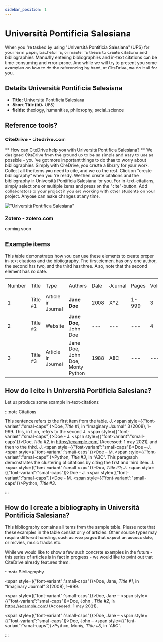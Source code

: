 ```yaml
---
sidebar_position: 1
---
```


# Università Pontificia Salesiana

When you 're tasked by using "Università Pontificia Salesiana" (UPS) for your term paper, bachelor 's, or master 's thesis to create citations and bibliographies.
Manually entering bibliographies and in-text citations can be time-consuming and error-prone. And while we will try to present you some examples on how to do the referencing by hand, at CiteDrive, we do it all for you.

## Details  Università Pontificia Salesiana
* **Title:** Università Pontificia Salesiana
* **Short Title (Id):** UPS)
* **fields:** theology, humanities, philosophy, social_science

## Reference tools?
### CiteDrive - citedrive.com
** How can CiteDrive help you with Università Pontificia Salesiana? **
We designed CiteDrive from the ground up to be as simple and easy to use as possible - you 've got more important things to do than to worry about bibliographies. Simply with CiteDrive, you create a library for your work. Collect all the items you need to cite, and we do the rest. Click on "create bibliography" when you 're ready. We then create citations and the bibliography in Università Pontificia Salesiana for you. For in-text-citations, simply select one or multiple items and press on the "cite"-button. Add collaborators to your project if you are working with other students on your project. Anyone can make changes at any time.


!["Università Pontificia Salesiana"](images/universita-pontificia-salesiana.svg "Choose Università Pontificia Salesiana in the CiteDrive App")

### Zotero - zotero.com

coming soon

## Example items

This table demonstrates how you can use these elements to create proper in-text citations and the bibliography. The first element has only one author, the second has two, and the third has three. Also, note that the second element has no date.


<table>
  <tr>
   <td>Number
   </td>
   <td>Title
   </td>
   <td>Type
   </td>
   <td>Authors
   </td>
   <td>Date
   </td>
   <td>Journal
   </td>
   <td>Pages
   </td>
   <td>Volume
   </td>
   <td>Issue
   </td>
   <td>Access Date
   </td>
  </tr>
  <tr>
   <td>1
   </td>
   <td>Title #1
   </td>
   <td>Article in Journal
   </td>
   <td><strong>Jane Doe</strong>
   </td>
   <td>2008
   </td>
   <td>XYZ
   </td>
   <td>1-999
   </td>
   <td>3
   </td>
   <td>2
   </td>
   <td>--
   </td>
  </tr>
  <tr>
   <td>
2
   </td>
   <td>Title #2
   </td>
   <td>Website
   </td>
   <td><strong>Jane Doe, </strong>John Doe
   </td>
   <td>---
   </td>
   <td>---
   </td>
   <td>---
   </td>
   <td>4
   </td>
   <td>---
   </td>
   <td>2020-05-01
   </td>
  </tr>
  <tr>
   <td>3
   </td>
   <td>Title #3
   </td>
   <td>Article in Journal
   </td>
   <td>Jane Doe, John Doe, Monty Python
   </td>
   <td>1988
   </td>
   <td>ABC
   </td>
   <td>---
   </td>
   <td>---
   </td>
   <td>16
   </td>
   <td>---
   </td>
  </tr>
</table>



## How do I cite in  Università Pontificia Salesiana?

Let us produce some example in-text-citations:

:::note Citations


This sentence refers to the first item from the table. J. <span style={{"font-variant":"small-caps"}}>Doe</span>, <i>Title #1</i>, in “Imaginary Journal” 3 (2008),  1–999. This, in turn, refers to the second J. <span style={{"font-variant":"small-caps"}}>Doe</span> – J. <span style={{"font-variant":"small-caps"}}>Doe</span>, <i>Title #2</i>, in https://example.com/ (Accessed: 1 may 2021).
and then to the third.  J. <span style={{"font-variant":"small-caps"}}>Doe</span> – J. <span style={{"font-variant":"small-caps"}}>Doe</span> – M. <span style={{"font-variant":"small-caps"}}>Python</span>, <i>Title #3</i>, in “ABC”.
This paragraph demonstrates the clustering of citations by citing the first and third item. J. <span style={{"font-variant":"small-caps"}}>Doe</span>, <i>Title #1</i>; J. <span style={{"font-variant":"small-caps"}}>Doe</span> – J. <span style={{"font-variant":"small-caps"}}>Doe</span> – M. <span style={{"font-variant":"small-caps"}}>Python</span>, <i>Title #3</i>.

:::

## How do I create a bibliography in Università Pontificia Salesiana?

This bibliography contains all items from the sample table. Please note that these examples in the table consist only of articles. Other source types may require different handling, such as web pages that expect an access date, or movies, music tracks etc.

While we would like to show a few such concrete examples in the future - this series of articles is in fact in progress - we would like to point out that CiteDrive already features them.

:::note Bibliography

<span style={{"font-variant":"small-caps"}}>Doe</span>, Jane, <i>Title #1</i>, in “Imaginary Journal” 3 (2008),  1–999.

<span style={{"font-variant":"small-caps"}}>Doe</span>, Jane – <span style={{"font-variant":"small-caps"}}>Doe</span>, John , <i>Title #2</i>, in https://example.com/ (Accessed: 1 may 2021).

<span style={{"font-variant":"small-caps"}}>Doe</span>, Jane – <span style={{"font-variant":"small-caps"}}>Doe</span>, John – <span style={{"font-variant":"small-caps"}}>Python</span>, Monty, <i>Title #3</i>, in “ABC”.



:::


        